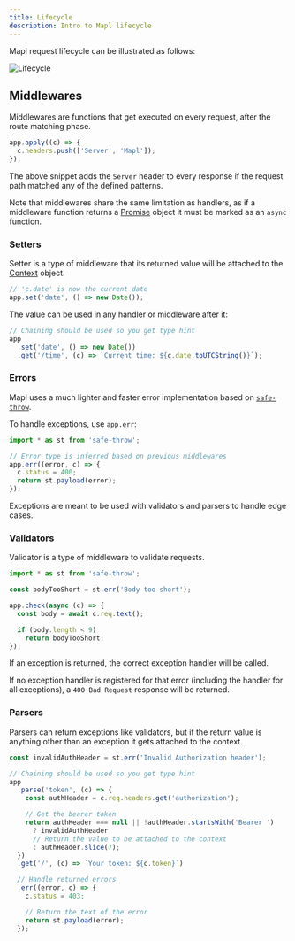 ```yaml
---
title: Lifecycle
description: Intro to Mapl lifecycle
---
```


Mapl request lifecycle can be illustrated as follows:

![Lifecycle](/diagrams/lifecycle.svg)

## Middlewares
Middlewares are functions that get executed on every request, after the route matching phase.
```ts
app.apply((c) => {
  c.headers.push(['Server', 'Mapl']);
});
```

The above snippet adds the `Server` header to every response if the request path matched any of the defined patterns.

Note that middlewares share the same limitation as handlers, as if a middleware function returns a
[Promise](https://developer.mozilla.org/en-US/docs/Web/JavaScript/Reference/Global_Objects/Promise) object it must be marked as an `async` function.

### Setters
Setter is a type of middleware that its returned value will be attached to the [Context](/api/context) object.
```ts
// 'c.date' is now the current date
app.set('date', () => new Date());
```

The value can be used in any handler or middleware after it:
```ts
// Chaining should be used so you get type hint
app
  .set('date', () => new Date())
  .get('/time', (c) => `Current time: ${c.date.toUTCString()}`);
```

### Errors
Mapl uses a much lighter and faster error implementation based on [`safe-throw`](https://npmjs.com/package/safe-throw).

To handle exceptions, use `app.err`:
```ts
import * as st from 'safe-throw';

// Error type is inferred based on previous middlewares
app.err((error, c) => {
  c.status = 400;
  return st.payload(error);
});
```

Exceptions are meant to be used with validators and parsers to handle edge cases.

### Validators
Validator is a type of middleware to validate requests.
```ts
import * as st from 'safe-throw';

const bodyTooShort = st.err('Body too short');

app.check(async (c) => {
  const body = await c.req.text();

  if (body.length < 9)
    return bodyTooShort;
});
```

If an exception is returned, the correct exception handler will be called.

If no exception handler is registered for that error (including the handler for all exceptions),
a `400 Bad Request` response will be returned.

### Parsers
Parsers can return exceptions like validators, but if the return value is anything other than an exception it gets attached to the context.
```ts
const invalidAuthHeader = st.err('Invalid Authorization header');

// Chaining should be used so you get type hint
app
  .parse('token', (c) => {
    const authHeader = c.req.headers.get('authorization');

    // Get the bearer token
    return authHeader === null || !authHeader.startsWith('Bearer ')
      ? invalidAuthHeader
      // Return the value to be attached to the context
      : authHeader.slice(7);
  })
  .get('/', (c) => `Your token: ${c.token}`)

  // Handle returned errors
  .err((error, c) => {
    c.status = 403;

    // Return the text of the error
    return st.payload(error);
  });
```
